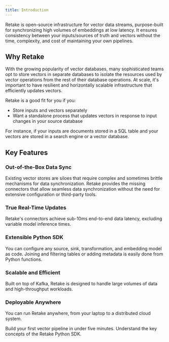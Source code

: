 ```yaml
---
title: Introduction
---
```


Retake is open-source infrastructure for vector data streams, purpose-built for synchronizing high volumes of embeddings at low latency.
It ensures consistency between your inputs/sources of truth and vectors without the time, complexity, and cost of maintaining your own pipelines.

## Why Retake

With the growing popularity of vector databases, many sophisticated teams opt to store vectors in separate databases to
isolate the resources used by vector operations from the rest of their database operations. At scale,
it's important to have resilient and horizontally scalable infrastructure that efficiently updates vectors.

Retake is a good fit for you if you:

- Store inputs and vectors separately
- Want a standalone process that updates vectors in response to input changes in
  your source database

For instance, if your inputs are documents stored in a SQL table and your vectors are
stored in a search engine or a vector database.

## Key Features

### Out-of-the-Box Data Sync

Existing vector stores are siloes that require complex and sometimes brittle mechanisms for data synchronization.
Retake provides the missing connectors that allow seamless data synchronization without the need for extensive
configuration or third-party tools.

### True Real-Time Updates

Retake's connectors achieve sub-10ms end-to-end data latency, excluding variable model inference times.

### Extensible Python SDK

You can configure any source, sink, transformation, and embedding model as code. Joining and filtering tables
or adding metadata is easily done from Python functions.

### Scalable and Efficient

Built on top of Kafka, Retake is designed to handle large volumes of data and high-throughput workloads.

### Deployable Anywhere

You can run Retake anywhere, from your laptop to a distributed cloud system.

<CardGroup cols={2}>
  <Card title="Quick Start" icon="circle-play" href="/quickstart/pipeline">
    Build your first vector pipeline in under five minutes.
  </Card>
  <Card title="Concepts" icon="code" href="/concepts/source">
    Understand the key concepts of the Retake Python SDK.
  </Card>
</CardGroup>
